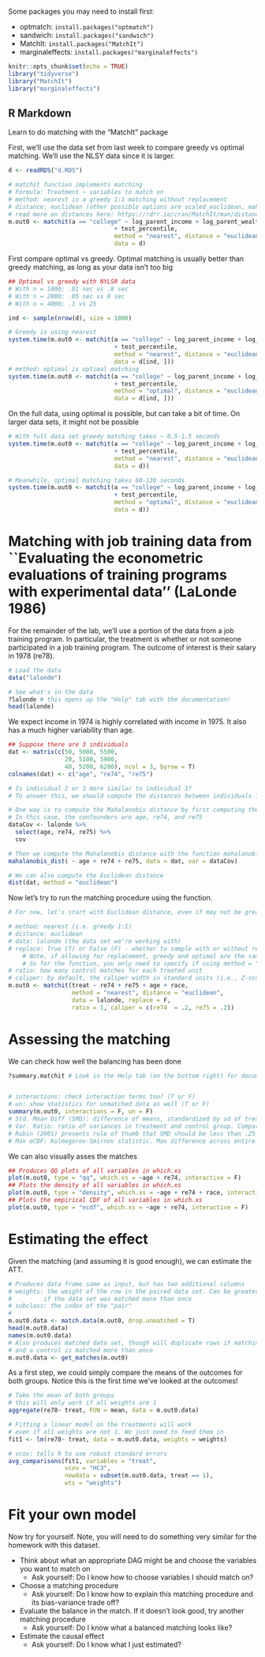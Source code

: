 Some packages you may need to install first:

-   optmatch: `install.packages("optmatch")`
-   sandwich: `install.packages("sandwich")`
-   MatchIt: `install.packages("MatchIt")`
-   marginaleffects: `install.packages("marginaleffects")`

```r
knitr::opts_chunk$set(echo = TRUE)
library("tidyverse")
library("MatchIt")
library("marginaleffects")
```

## R Markdown

Learn to do matching with the "MatchIt" package

First, we'll use the data set from last week to compare greedy vs optimal matching. We'll use the NLSY data since it is larger.

```r

d <- readRDS("d.RDS")

# matchit function implements matching
# Formula: Treatment ~ variables to match on
# method: nearest is a greedy 1:1 matching without replacement
# distance: euclidean (other possible options are scaled_euclidean, mahalanobis, robust_mahalanobis)
# read more on distances here: https://rdrr.io/cran/MatchIt/man/distance.html#mat
m.out0 <- matchit(a == "college" ~ log_parent_income + log_parent_wealth
                              + test_percentile,
                              method = "nearest", distance = "euclidean",
                              data = d)
```

First compare optimal vs greedy. Optimal matching is usually better than greedy matching, as long as your data isn't too big

```r
## Optimal vs greedy with NYLSR data
# With n = 1000; .01 sec vs .8 sec
# With n = 2000; .05 sec vs 8 sec
# With n = 4000; .1 vs 25

ind <- sample(nrow(d), size = 1000)

# Greedy is using nearest
system.time(m.out0 <- matchit(a == "college" ~ log_parent_income + log_parent_wealth
                              + test_percentile,
                              method = "nearest", distance = "euclidean",
                              data = d[ind, ]))
# method: optimal is optimal matching
system.time(m.out0 <- matchit(a == "college" ~ log_parent_income + log_parent_wealth
                              + test_percentile,
                              method = "optimal", distance = "euclidean",
                              data = d[ind, ]))
```

On the full data, using optimal is possible, but can take a bit of time. On larger data sets, it might not be possible

```r

# With full data set greedy matching takes ~ 0.5-1.5 seconds
system.time(m.out0 <- matchit(a == "college" ~ log_parent_income + log_parent_wealth
                              + test_percentile,
                              method = "nearest", distance = "euclidean",
                              data = d))

# Meanwhile, optimal matching takes 60-130 seconds
system.time(m.out0 <- matchit(a == "college" ~ log_parent_income + log_parent_wealth
                              + test_percentile,
                              method = "optimal", distance = "euclidean",
                              data = d))
```

# Matching with job training data from \`\`Evaluating the econometric evaluations of training programs with experimental data'' (LaLonde 1986)

For the remainder of the lab, we'll use a portion of the data from a job training program. In particular, the treatment is whether or not someone participated in a job training program. The outcome of interest is their salary in 1978 (re78).

```r
# Load the data
data("lalonde")

# See what's in the data
?lalonde # this opens up the "Help" tab with the documentation! 
head(lalonde)

```

We expect income in 1974 is highly correlated with income in 1975. It also has a much higher variability than age.

```r

## Suppose there are 3 individuals
dat <- matrix(c(50, 5000, 5500,
                20, 5100, 5900,
                40, 5200, 6200), ncol = 3, byrow = T)
colnames(dat) <- c("age", "re74", "re75")

# Is individual 2 or 3 more similar to individual 1? 
# To answer this, we should compute the distances between individuals 1 and 2, and 1 and 3. 

# One way is to compute the Mahalanobis distance by first computing the covariance matrix of the confounding variables
# In this case, the confounders are age, re74, and re75
dataCov <- lalonde %>%
  select(age, re74, re75) %>%
  cov

# Then we compute the Mahalanobis distance with the function mahalanobis_dist
mahalanobis_dist( ~ age + re74 + re75, data = dat, var = dataCov)

# We can also compute the Euclidean distance
dist(dat, method = "euclidean")
```

Now let's try to run the matching procedure using the \texttt{matchit} function.

```r
# For now, let's start with Euclidean distance, even if may not be great

# method: nearest (i.e. greedy 1:1)
# distance: euclidean
# data: lalonde (the data set we're working with)
# replace: True (T) or False (F) - whether to sample with or without replacement. 
    # Note, if allowing for replacement, greedy and optimal are the same
    # So for the function, you only need to specify if using method = "nearest"
# ratio: how many control matches for each treated unit
# caliper: by default, the caliper width in standard units (i.e., Z-scores)
m.out0 <- matchit(treat ~ re74 + re75 + age + race,
                  method = "nearest", distance = "euclidean",
                  data = lalonde, replace = F, 
                  ratio = 1, caliper = c(re74  = .2, re75 = .2))


```

# Assessing the matching

We can check how well the balancing has been done

```r
?summary.matchit # Look in the Help tab (on the bottom right) for documentation on summary.matchit


# interactions: check interaction terms too? (T or F)
# un: show statistics for unmatched data as well (T or F)
summary(m.out0, interactions = F, un = F)
# Std. Mean Diff (SMD): difference of means, standardized by sd of treatment group
# Var. Ratio: ratio of variances in treatment and control group. Compares spread of data
# Rubin (2001) presents rule of thumb that SMD should be less than .25 and variance ratio should be between .5 and 2
# Max eCDF: Kolmogorov-Smirnov statistic. Max difference across entire CDF
```

We can also visually asses the matches

```r
## Produces QQ plots of all variables in which.xs
plot(m.out0, type = "qq", which.xs = ~age + re74, interactive = F)
## Plots the density of all variables in which.xs
plot(m.out0, type = "density", which.xs = ~age + re74 + race, interactive = F)
## Plots the empirical CDF of all variables in which.xs
plot(m.out0, type = "ecdf", which.xs = ~age + re74, interactive = F)
```

# Estimating the effect

Given the matching (and assuming it is good enough), we can estimate the ATT.

```r

# Produces data frame same as input, but has two additional columns
# weights: the weight of the row in the paired data set. Can be greater than 1
#         if the data set was matched more than once
# subclass: the index of the "pair"
#
m.out0.data <- match.data(m.out0, drop.unmatched = T)
head(m.out0.data)
names(m.out0.data)
# Also produces matched data set, though will duplicate rows if matching with replacement
# and a control is matched more than once
m.out0.data <- get_matches(m.out0)
```

As a first step, we could simply compare the means of the outcomes for both groups. Notice this is the first time we've looked at the outcomes!

```r
# Take the mean of both groups
# this will only work if all weights are 1
aggregate(re78~ treat, FUN = mean, data = m.out0.data)

# Fitting a linear model on the treatments will work
# even if all weights are not 1. We just need to feed them in
fit1 <- lm(re78~ treat, data = m.out0.data, weights = weights)

# vcov: tells R to use robust standard errors
avg_comparisons(fit1, variables = "treat",
                vcov = "HC3",
                newdata = subset(m.out0.data, treat == 1),
                wts = "weights")
```

# Fit your own model

Now try for yourself. Note, you will need to do something very similar for the homework with this dataset.

-   Think about what an appropriate DAG might be and choose the variables you want to match on
    -   Ask yourself: Do I know how to choose variables I should match on?
-   Choose a matching procedure
    -   Ask yourself: Do I know how to explain this matching procedure and its bias-variance trade off?
-   Evaluate the balance in the match. If it doesn't look good, try another matching procedure
    -   Ask yourself: Do I know what a balanced matching looks like?
-   Estimate the causal effect
    -   Ask yourself: Do I know what I just estimated?
